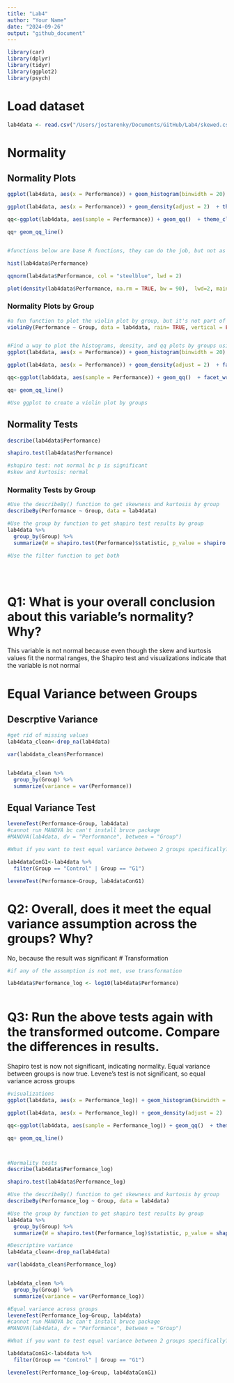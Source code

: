 ```yaml
---
title: "Lab4"
author: "Your Name"
date: "2024-09-26"
output: "github_document"
---
```


```r

library(car)
library(dplyr)
library(tidyr)
library(ggplot2)
library(psych)

```

# Load dataset
```r

lab4data <- read.csv("/Users/jostarenky/Documents/GitHub/Lab4/skewed.csv")


```


# Normality
## Normality Plots
```r


ggplot(lab4data, aes(x = Performance)) + geom_histogram(binwidth = 20) + theme_classic()

ggplot(lab4data, aes(x = Performance)) + geom_density(adjust = 2)  + theme_classic()

qq<-ggplot(lab4data, aes(sample = Performance)) + geom_qq()  + theme_classic()

qq+ geom_qq_line()


#functions below are base R functions, they can do the job, but not as customizable as ggplot

hist(lab4data$Performance)

qqnorm(lab4data$Performance, col = "steelblue", lwd = 2)

plot(density(lab4data$Performance, na.rm = TRUE, bw = 90),  lwd=2, main = "")

```

### Normality Plots by Group
```r

#a fun function to plot the violin plot by group, but it's not part of ggplot
violinBy(Performance ~ Group, data = lab4data, rain= TRUE, vertical = FALSE)


#Find a way to plot the histograms, density, and qq plots by groups using ggplot
ggplot(lab4data, aes(x = Performance)) + geom_histogram(binwidth = 20) + facet_wrap(~Group)+theme_classic()

ggplot(lab4data, aes(x = Performance)) + geom_density(adjust = 2)  + facet_wrap(~Group)+theme_classic()

qq<-ggplot(lab4data, aes(sample = Performance)) + geom_qq()  + facet_wrap(~Group)+theme_classic()

qq+ geom_qq_line()

#Use ggplot to create a violin plot by groups


```


## Normality Tests
```r

describe(lab4data$Performance)

shapiro.test(lab4data$Performance)

#shapiro test: not normal bc p is significant
#skew and kurtosis: normal


```

### Normality Tests by Group
```r

#Use the describeBy() function to get skewness and kurtosis by group
describeBy(Performance ~ Group, data = lab4data)

#Use the group by function to get shapiro test results by group
lab4data %>%
  group_by(Group) %>%
  summarize(W = shapiro.test(Performance)$statistic, p_value = shapiro.test(Performance)$p.value)

#Use the filter function to get both





```
# Q1: What is your overall conclusion about this variable's normality? Why?
This variable is not normal because even though the skew and kurtosis values fit the normal ranges, the Shapiro test and visualizations indicate that the variable is not normal


# Equal Variance between Groups
## Descrptive Variance
```r
#get rid of missing values
lab4data_clean<-drop_na(lab4data)

var(lab4data_clean$Performance)


lab4data_clean %>%
  group_by(Group) %>%
  summarize(variance = var(Performance))


```

## Equal Variance Test
```r


leveneTest(Performance~Group, lab4data)
#cannot run MANOVA bc can't install bruce package
#MANOVA(lab4data, dv = "Performance", between = "Group")

#What if you want to test equal variance between 2 groups specifically? 

lab4dataConG1<-lab4data %>%
  filter(Group == "Control" | Group == "G1")

leveneTest(Performance~Group, lab4dataConG1)


```

# Q2: Overall, does it meet the equal variance assumption across the groups? Why?
No, because the result was significant
# Transformation
```r

#if any of the assumption is not met, use transformation 

lab4data$Performance_log <- log10(lab4data$Performance)



```

# Q3: Run the above tests again with the transformed outcome. Compare the differences in results. 
Shapiro test is now not significant, indicating normality. Equal variance between groups is now true. Levene's test is not significant, so equal variance across groups

```r
#visualizations
ggplot(lab4data, aes(x = Performance_log)) + geom_histogram(binwidth = 20) + theme_classic()

ggplot(lab4data, aes(x = Performance_log)) + geom_density(adjust = 2)  + theme_classic()

qq<-ggplot(lab4data, aes(sample = Performance_log)) + geom_qq()  + theme_classic()

qq+ geom_qq_line()



#Normality tests
describe(lab4data$Performance_log)

shapiro.test(lab4data$Performance_log)

#Use the describeBy() function to get skewness and kurtosis by group
describeBy(Performance_log ~ Group, data = lab4data)

#Use the group by function to get shapiro test results by group
lab4data %>%
  group_by(Group) %>%
  summarize(W = shapiro.test(Performance_log)$statistic, p_value = shapiro.test(Performance_log)$p.value)

#Descriptive variance
lab4data_clean<-drop_na(lab4data)

var(lab4data_clean$Performance_log)


lab4data_clean %>%
  group_by(Group) %>%
  summarize(variance = var(Performance_log))

#Equal variance across groups
leveneTest(Performance_log~Group, lab4data)
#cannot run MANOVA bc can't install bruce package
#MANOVA(lab4data, dv = "Performance", between = "Group")

#What if you want to test equal variance between 2 groups specifically? 

lab4dataConG1<-lab4data %>%
  filter(Group == "Control" | Group == "G1")

leveneTest(Performance_log~Group, lab4dataConG1)


```
